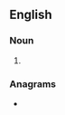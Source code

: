 {{also|tone arms}}
==English==

===Noun===
{{head|en|noun plural form}}

# {{plural of|tonearm|lang=en}}

===Anagrams===
* {{anagrams|en|a=aemnorst|Martones|Morantes|Sarmento|artemons|monaster|monstera|monteras|nearmost|onstream|storeman}}